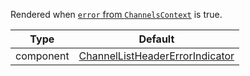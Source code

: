 Rendered when [`error` from `ChannelsContext`](../../../../state-and-offline-support/contexts/channels-context#error) is true.

| Type      | Default                                                                                                                                                                   |
| --------- | ------------------------------------------------------------------------------------------------------------------------------------------------------------------------- |
| component | [ChannelListHeaderErrorIndicator](https://github.com/GetStream/stream-chat-react-native/blob/main/package/src/components/ChannelList/ChannelListHeaderErrorIndicator.tsx) |
